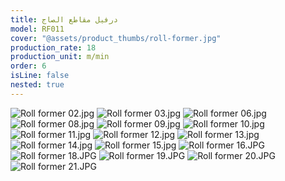 ```yaml
---
title: درفيل مقاطع الصاج
model: RF011
cover: "@assets/product_thumbs/roll-former.jpg"
production_rate: 18
production_unit: m/min
order: 6
isLine: false
nested: true
---
```



<ProductTabs />

![Roll former 02.jpg](@assets/article_images/roll-former/roll-former-02.jpg)
![Roll former 03.jpg](@assets/article_images/roll-former/roll-former-03.jpg)
![Roll former 06.jpg](@assets/article_images/roll-former/roll-former-06.jpg)
![Roll former 08.jpg](@assets/article_images/roll-former/roll-former-08.jpg)
![Roll former 09.jpg](@assets/article_images/roll-former/roll-former-09.jpg)
![Roll former 10.jpg](@assets/article_images/roll-former/roll-former-10.jpg)
![Roll former 11.jpg](@assets/article_images/roll-former/roll-former-11.jpg)
![Roll former 12.jpg](@assets/article_images/roll-former/roll-former-12.jpg)
![Roll former 13.jpg](@assets/article_images/roll-former/roll-former-13.jpg)
![Roll former 14.jpg](@assets/article_images/roll-former/roll-former-14.jpg)
![Roll former 15.jpg](@assets/article_images/roll-former/roll-former-15.jpg)
![Roll former 16.JPG](@assets/article_images/roll-former/roll-former-16.JPG)
![Roll former 18.JPG](@assets/article_images/roll-former/roll-former-18.JPG)
![Roll former 19.JPG](@assets/article_images/roll-former/roll-former-19.JPG)
![Roll former 20.JPG](@assets/article_images/roll-former/roll-former-20.JPG)
![Roll former 21.JPG](@assets/article_images/roll-former/roll-former-21.JPG)
